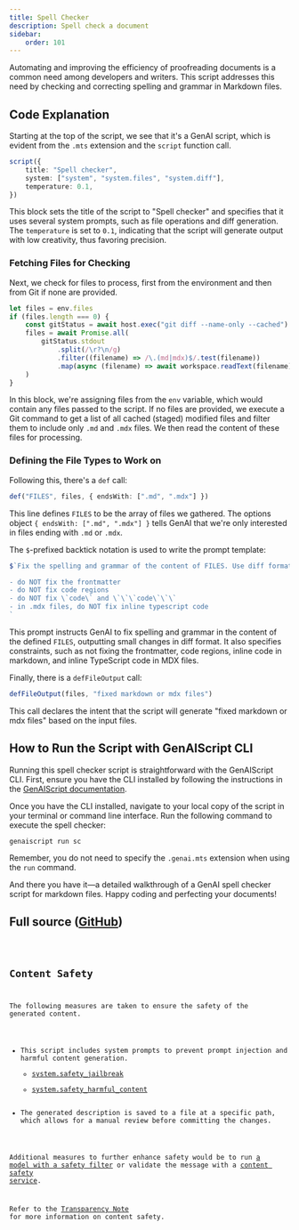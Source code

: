 ```yaml
---
title: Spell Checker
description: Spell check a document
sidebar:
    order: 101
---
```



Automating and improving the efficiency of proofreading documents is a common need among developers and writers. This script addresses this need by checking and correcting spelling and grammar in Markdown files.

## Code Explanation

Starting at the top of the script, we see that it's a GenAI script, which is evident from the `.mts` extension and the `script` function call.

```ts
script({
    title: "Spell checker",
    system: ["system", "system.files", "system.diff"],
    temperature: 0.1,
})
```

This block sets the title of the script to "Spell checker" and specifies that it uses several system prompts, such as file operations and diff generation. The `temperature` is set to `0.1`, indicating that the script will generate output with low creativity, thus favoring precision.

### Fetching Files for Checking

Next, we check for files to process, first from the environment and then from Git if none are provided.

```ts
let files = env.files
if (files.length === 0) {
    const gitStatus = await host.exec("git diff --name-only --cached")
    files = await Promise.all(
        gitStatus.stdout
            .split(/\r?\n/g)
            .filter((filename) => /\.(md|mdx)$/.test(filename))
            .map(async (filename) => await workspace.readText(filename))
    )
}
```

In this block, we're assigning files from the `env` variable, which would contain any files passed to the script. If no files are provided, we execute a Git command to get a list of all cached (staged) modified files and filter them to include only `.md` and `.mdx` files. We then read the content of these files for processing.

### Defining the File Types to Work on

Following this, there's a `def` call:

```ts
def("FILES", files, { endsWith: [".md", ".mdx"] })
```

This line defines `FILES` to be the array of files we gathered. The options object `{ endsWith: [".md", ".mdx"] }` tells GenAI that we're only interested in files ending with `.md` or `.mdx`.

The `$`-prefixed backtick notation is used to write the prompt template:

```ts
$`Fix the spelling and grammar of the content of FILES. Use diff format for small changes.

- do NOT fix the frontmatter
- do NOT fix code regions
- do NOT fix \`code\` and \`\`\`code\`\`\`
- in .mdx files, do NOT fix inline typescript code
`
```

This prompt instructs GenAI to fix spelling and grammar in the content of the defined `FILES`, outputting small changes in diff format. It also specifies constraints, such as not fixing the frontmatter, code regions, inline code in markdown, and inline TypeScript code in MDX files.

Finally, there is a `defFileOutput` call:

```ts
defFileOutput(files, "fixed markdown or mdx files")
```

This call declares the intent that the script will generate "fixed markdown or mdx files" based on the input files.

## How to Run the Script with GenAIScript CLI

Running this spell checker script is straightforward with the GenAIScript CLI. First, ensure you have the CLI installed by following the instructions in the [GenAIScript documentation](https://microsoft.github.io/genaiscript/getting-started/installation).

Once you have the CLI installed, navigate to your local copy of the script in your terminal or command line interface. Run the following command to execute the spell checker:

```shell
genaiscript run sc
```

Remember, you do not need to specify the `.genai.mts` extension when using the `run` command.

And there you have it—a detailed walkthrough of a GenAI spell checker script for markdown files. Happy coding and perfecting your documents!

## Full source ([GitHub](https://github.com/microsoft/genaiscript/blob/main/packages/sample/genaisrc/sc.genai.mts))

<Code code={source} wrap={true} lang="ts" title="sc.genai.mts" />

## Content Safety

The following measures are taken to ensure the safety of the generated content.

-   This script includes system prompts to prevent prompt injection and harmful content generation.
    - [system.safety_jailbreak](/genaiscript/reference/scripts/system#systemsafety_jailbreak)
    - [system.safety_harmful_content](/genaiscript/reference/scripts/system#systemsafety_harmful_content)
-   The generated description is saved to a file at a specific path, which allows for a manual review before committing the changes.

Additional measures to further enhance safety would be to run [a model with a safety filter](https://learn.microsoft.com/en-us/azure/ai-services/openai/concepts/content-filter?tabs=warning%2Cuser-prompt%2Cpython-new)
or validate the message with a [content safety service](/genaiscript/reference/scripts/content-safety).

Refer to the [Transparency Note](/genaiscript/reference/transparency-note/) for more information on content safety.
